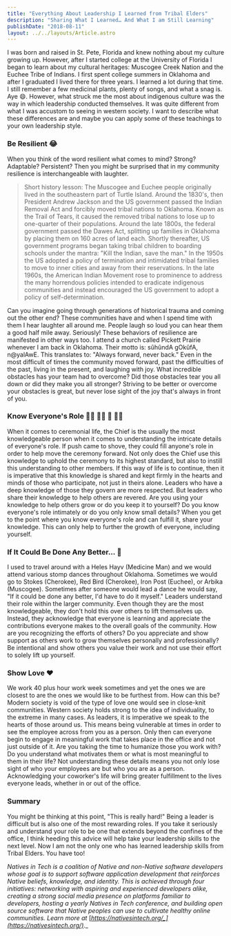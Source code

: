 ```yaml
---
title: "Everything About Leadership I Learned from Tribal Elders"
description: "Sharing What I Learned… And What I am Still Learning"
publishDate: "2018-08-11"
layout: ../../layouts/Article.astro
---
```


I was born and raised in St. Pete, Florida and knew nothing about my culture growing up. However, after I started college at the University of Florida I began to learn about my cultural heritages: Muscogee Creek Nation and the Euchee Tribe of Indians. I first spent college summers in Oklahoma and after I graduated I lived there for three years. I learned a lot during that time. I still remember a few medicinal plants, plenty of songs, and what a snag is. Aye 😄. However, what struck me the most about indigenous culture was the way in which leadership conducted themselves. It was quite different from what I was accustom to seeing in western society. I want to describe what these differences are and maybe you can apply some of these teachings to your own leadership style.

### Be Resilient 😂

When you think of the word resilient what comes to mind? Strong? Adaptable? Persistent? Then you might be surprised that in my community resilience is interchangeable with laughter.

> Short history lesson: The Muscogee and Euchee people originally lived in the southeastern part of Turtle Island. Around the 1830's, then President Andrew Jackson and the US government passed the Indian Removal Act and forcibly moved tribal nations to Oklahoma. Known as the Trail of Tears, it caused the removed tribal nations to lose up to one-quarter of their populations. Around the late 1800s, the federal government passed the Dawes Act, splitting up families in Oklahoma by placing them on 160 acres of land each. Shortly thereafter, US government programs began taking tribal children to boarding schools under the mantra: "Kill the Indian, save the man." In the 1950s the US adopted a policy of termination and intimidated tribal families to move to inner cities and away from their reservations. In the late 1960s, the American Indian Movement rose to prominence to address the many horrendous policies intended to eradicate indigenous communities and instead encouraged the US government to adopt a policy of self-determination.

Can you imagine going through generations of historical trauma and coming out the other end? These communities have and when I spend time with them I hear laughter all around me. People laugh so loud you can hear them a good half mile away. Seriously! These behaviors of resilience are manifested in other ways too. I attend a church called Pickett Prairie whenever I am back in Oklahoma. Their motto is: sûhûndA gOkûfA, n@yalAwE. This translates to: "Always forward, never back." Even in the most difficult of times the community moved forward, past the difficulties of the past, living in the present, and laughing with joy. What incredible obstacles has your team had to overcome? Did those obstacles tear you all down or did they make you all stronger? Striving to be better or overcome your obstacles is great, but never lose sight of the joy that's always in front of you.

### Know Everyone's Role 👩‍💻 👨‍🏫 👸 👨‍💼

When it comes to ceremonial life, the Chief is the usually the most knowledgeable person when it comes to understanding the intricate details of everyone's role. If push came to shove, they could fill anyone's role in order to help move the ceremony forward. Not only does the Chief use this knowledge to uphold the ceremony to its highest standard, but also to instill this understanding to other members. If this way of life is to continue, then it is imperative that this knowledge is shared and kept firmly in the hearts and minds of those who participate, not just in theirs alone. Leaders who have a deep knowledge of those they govern are more respected. But leaders who share their knowledge to help others are revered. Are you using your knowledge to help others grow or do you keep it to yourself? Do you know everyone's role intimately or do you only know small details? When you get to the point where you know everyone's role and can fulfill it, share your knowledge. This can only help to further the growth of everyone, including yourself.

### If It Could Be Done Any Better… 🎯

I used to travel around with a Heles Hayv (Medicine Man) and we would attend various stomp dances throughout Oklahoma. Sometimes we would go to Stokes (Cherokee), Red Bird (Cherokee), Iron Post (Euchee), or Arbika (Muscogee). Sometimes after someone would lead a dance he would say, "If it could be done any better, I'd have to do it myself." Leaders understand their role within the larger community. Even though they are the most knowledgeable, they don't hold this over others to lift themselves up. Instead, they acknowledge that everyone is learning and appreciate the contributions everyone makes to the overall goals of the community. How are you recognizing the efforts of others? Do you appreciate and show support as others work to grow themselves personally and professionally? Be intentional and show others you value their work and not use their effort to solely lift up yourself.

### Show Love ❤️

We work 40 plus hour work week sometimes and yet the ones we are closest to are the ones we would like to be furthest from. How can this be? Modern society is void of the type of love one would see in close-knit communities. Western society holds strong to the idea of individuality, to the extreme in many cases. As leaders, it is imperative we speak to the hearts of those around us. This means being vulnerable at times in order to see the employee across from you as a person. Only then can everyone begin to engage in meaningful work that takes place in the office and not just outside of it. Are you taking the time to humanize those you work with? Do you understand what motivates them or what is most meaningful to them in their life? Not understanding these details means you not only lose sight of who your employees are but who you are as a person. Acknowledging your coworker's life will bring greater fulfillment to the lives everyone leads, whether in or out of the office.

### Summary

You might be thinking at this point, "This is really hard!" Being a leader is difficult but is also one of the most rewarding roles. If you take it seriously and understand your role to be one that extends beyond the confines of the office, I think heeding this advice will help take your leadership skills to the next level. Now I am not the only one who has learned leadership skills from Tribal Elders. You have too!

_Natives in Tech is a coalition of Native and non-Native software developers whose goal is to support software application development that reinforces Native beliefs, knowledge, and identity. This is achieved through four initiatives: networking with aspiring and experienced developers alike, creating a strong social media presence on platforms familiar to developers, hosting a yearly Natives in Tech conference, and building open source software that Native peoples can use to cultivate healthy online communities. Learn more at_ [_https://nativesintech.org/_](https://nativesintech.org/)_._
